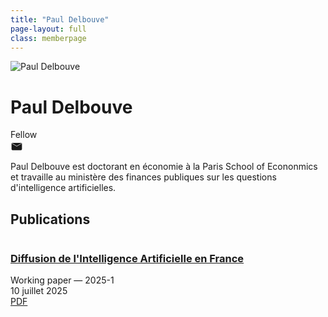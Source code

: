 ```yaml
---
title: "Paul Delbouve"
page-layout: full
class: memberpage
---
```


<div class='member-hero'>
<img class='member-hero-photo' src='/images/membres/pdelbouve.jpg' alt='Paul Delbouve'>
<div class='member-hero-text'>
<h1 class='member-hero-name'>Paul Delbouve</h1>
<div class='member-hero-role'>Fellow</div>
<div class='member-hero-actions'>
<div class='socials'><a href='mailto:' class='btn-icon btn-email' aria-label='email'><svg width='20' height='20' viewBox='0 0 24 24' fill='currentColor'><path d='M22 6H2l10 6 10-6z'/><path d='M12 13L2 6.76V18a2 2 0 002 2h16a2 2 0 002-2V6.76L12 13z'/></svg></a></div>
</div>
<p class='member-hero-bio'>Paul Delbouve est doctorant en économie à la Paris School of Econonmics et travaille au ministère des finances publiques sur les questions d&#x27;intelligence artificielles.</p>
</div></div>

## Publications
<div class="member-pubs">
```{=html}
<div class="member-pub">
  <a class="thumb" href="/pubs/ai-tracker/"><img src="/images/pubs/ai-tracker.png" alt=""></a>
  <div class="meta">
    <h3 class="t"><a href="/pubs/ai-tracker/">Diffusion de l&#x27;Intelligence Artificielle en France</a></h3>
    <div class='s'>Working paper — 2025-1</div>
    <div class='d'>10 juillet 2025</div>
    <div class="links">
      <a class='btn-pdf' href='/files/papers/ai-tracker.pdf'>PDF</a>
    </div>
  </div>
</div>
```
</div>
